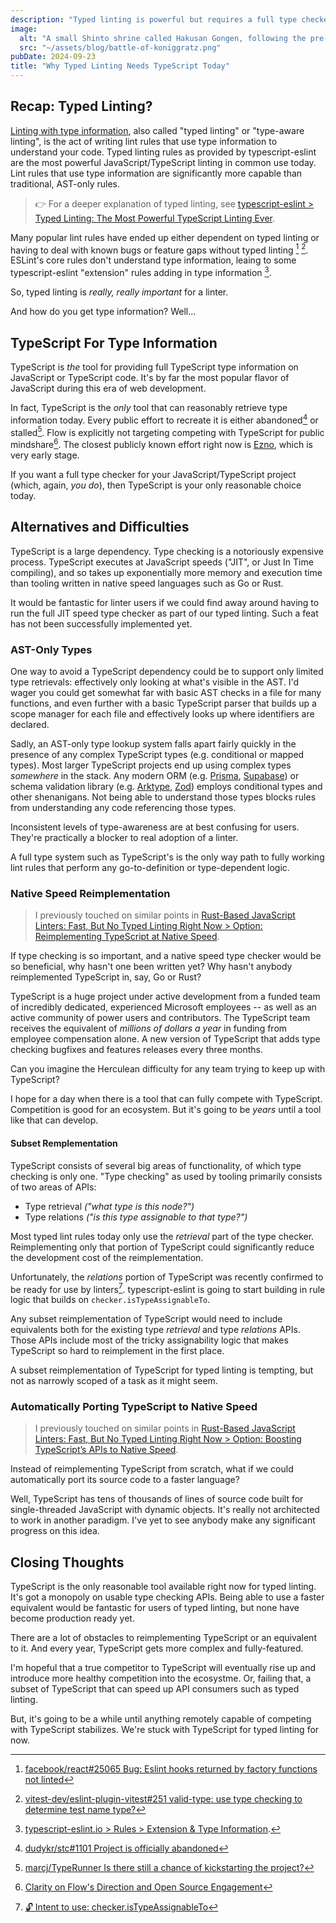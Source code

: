 ```yaml
---
description: "Typed linting is powerful but requires a full type checker to function well. Today, that means TypeScript. This is why we haven't found a suitable replacement yet."
image:
  alt: "A small Shinto shrine called Hakusan Gongen, following the pre-Meiji terminology, at Kita-in, Kawagoe."
  src: "~/assets/blog/battle-of-koniggratz.png"
pubDate: 2024-09-23
title: "Why Typed Linting Needs TypeScript Today"
---
```


## Recap: Typed Linting?

[Linting with type information](https://typescript-eslint.io/getting-started/typed-linting), also called "typed linting" or "type-aware linting", is the act of writing lint rules that use type information to understand your code.
Typed linting rules as provided by typescript-eslint are the most powerful JavaScript/TypeScript linting in common use today.
Lint rules that use type information are significantly more capable than traditional, AST-only rules.

> 👉 For a deeper explanation of typed linting, see [typescript-eslint > Typed Linting: The Most Powerful TypeScript Linting Ever](https://github.com/typescript-eslint/typescript-eslint/pull/10025).

Many popular lint rules have ended up either dependent on typed linting or having to deal with known bugs or feature gaps without typed linting [^eslint-plugin-react-hooks-detection-typed-linting] [^eslint-plugin-vitest-valid-type-type-checking].
ESLint's core rules don't understand type information, leaing to some typescript-eslint "extension" rules adding in type information [^tseslint-extension-rules-type-checked].

So, typed linting is _really, really important_ for a linter.

And how do you get type information?
Well...

## TypeScript For Type Information

TypeScript is _the_ tool for providing full TypeScript type information on JavaScript or TypeScript code.
It's by far the most popular flavor of JavaScript during this era of web development.

In fact, TypeScript is the _only_ tool that can reasonably retrieve type information today.
Every public effort to recreate it is either abandoned[^stc-abandoned] or stalled[^typerunner-stalled].
Flow is explicitly not targeting competing with TypeScript for public mindshare[^flow-blog-clarity-on-direction].
The closest publicly known effort right now is [Ezno](https://github.com/kaleidawave/ezno), which is very early stage.

If you want a full type checker for your JavaScript/TypeScript project (which, again, _you do_), then TypeScript is your only reasonable choice today.

## Alternatives and Difficulties

TypeScript is a large dependency.
Type checking is a notoriously expensive process.
TypeScript executes at JavaScript speeds ("JIT", or Just In Time compiling), and so takes up exponentially more memory and execution time than tooling written in native speed languages such as Go or Rust.

It would be fantastic for linter users if we could find away around having to run the full JIT speed type checker as part of our typed linting.
Such a feat has not been successfully implemented yet.

### AST-Only Types

One way to avoid a TypeScript dependency could be to support only limited type retrievals: effectively only looking at what's visible in the AST.
I'd wager you could get somewhat far with basic AST checks in a file for many functions, and even further with a basic TypeScript parser that builds up a scope manager for each file and effectively looks up where identifiers are declared.

Sadly, an AST-only type lookup system falls apart fairly quickly in the presence of any complex TypeScript types (e.g. conditional or mapped types).
Most larger TypeScript projects end up using complex types _somewhere_ in the stack.
Any modern ORM (e.g. [Prisma](https://github.com/prisma/prisma), [Supabase](https://github.com/supabase/supabase)) or schema validation library (e.g. [Arktype](https://github.com/arktypeio/arktype), [Zod](https://github.com/colinhacks/zod)) employs conditional types and other shenanigans.
Not being able to understand those types blocks rules from understanding any code referencing those types.

Inconsistent levels of type-awareness are at best confusing for users.
They're practically a blocker to real adoption of a linter.

A full type system such as TypeScript's is the only way path to fully working lint rules that perform any go-to-definition or type-dependent logic.

### Native Speed Reimplementation

> I previously touched on similar points in [Rust-Based JavaScript Linters: Fast, But No Typed Linting Right Now > Option: Reimplementing TypeScript at Native Speed](/rust-based-javascript-linters-fast-but-no-typed-linting-right-now/#option-reimplementing-typescript-at-native-speed).

If type checking is so important, and a native speed type checker would be so beneficial, why hasn't one been written yet?
Why hasn't anybody reimplemented TypeScript in, say, Go or Rust?

TypeScript is a huge project under active development from a funded team of incredibly dedicated, experienced Microsoft employees -- as well as an active community of power users and contributors.
The TypeScript team receives the equivalent of _millions of dollars a year_ in funding from employee compensation alone.
A new version of TypeScript that adds type checking bugfixes and features releases every three months.

Can you imagine the Herculean difficulty for any team trying to keep up with TypeScript?

I hope for a day when there is a tool that can fully compete with TypeScript.
Competition is good for an ecosystem.
But it's going to be _years_ until a tool like that can develop.

#### Subset Remplementation

TypeScript consists of several big areas of functionality, of which type checking is only one.
"Type checking" as used by tooling primarily consists of two areas of APIs:

- Type retrieval _("what type is this node?")_
- Type relations _("is this type assignable to that type?")_

Most typed lint rules today only use the _retrieval_ part of the type checker.
Reimplementing only that portion of TypeScript could significantly reduce the development cost of the reimplementation.

Unfortunately, the _relations_ portion of TypeScript was recently confirmed to be ready for use by linters[^tseslint-discussion-checker-is-type-assignable-to].
typescript-eslint is going to start building in rule logic that builds on `checker.isTypeAssignableTo`.

Any subset reimplementation of TypeScript would need to include equivalents both for the existing type _retrieval_ and type _relations_ APIs.
Those APIs include most of the tricky assignability logic that makes TypeScript so hard to reimplement in the first place.

A subset reimplementation of TypeScript for typed linting is tempting, but not as narrowly scoped of a task as it might seem.

### Automatically Porting TypeScript to Native Speed

> I previously touched on similar points in [Rust-Based JavaScript Linters: Fast, But No Typed Linting Right Now > Option: Boosting TypeScript’s APIs to Native Speed](/blog/rust-based-javascript-linters-fast-but-no-typed-linting-right-now/#option-boosting-typescripts-apis-to-native-speed).

Instead of reimplementing TypeScript from scratch, what if we could automatically port its source code to a faster language?

Well, TypeScript has tens of thousands of lines of source code built for single-threaded JavaScript with dynamic objects.
It's really not architected to work in another paradigm.
I've yet to see anybody make any significant progress on this idea.

## Closing Thoughts

TypeScript is the only reasonable tool available right now for typed linting.
It's got a monopoly on usable type checking APIs.
Being able to use a faster equivalent would be fantastic for users of typed linting, but none have become production ready yet.

There are a lot of obstacles to reimplementing TypeScript or an equivalent to it.
And every year, TypeScript gets more complex and fully-featured.

I'm hopeful that a true competitor to TypeScript will eventually rise up and introduce more healthy competition into the ecosystme.
Or, failing that, a subset of TypeScript that can speed up API consumers such as typed linting.

But, it's going to be a while until anything remotely capable of competing with TypeScript stabilizes.
We're stuck with TypeScript for typed linting for now.

[^eslint-plugin-react-hooks-detection-typed-linting]: [facebook/react#25065 Bug: Eslint hooks returned by factory functions not linted](https://github.com/facebook/react/issues/25065)

[^eslint-plugin-vitest-valid-type-type-checking]: [vitest-dev/eslint-plugin-vitest#251 valid-type: use type checking to determine test name type?](https://github.com/vitest-dev/eslint-plugin-vitest/issues/251)

[^flow-blog-clarity-on-direction]: [Clarity on Flow's Direction and Open Source Engagement](https://medium.com/flow-type/clarity-on-flows-direction-and-open-source-engagement-e721a4eb4d8b)

[^stc-abandoned]: [dudykr/stc#1101 Project is officially abandoned](https://github.com/dudykr/stc/issues/1101)

[^tseslint-discussion-checker-is-type-assignable-to]: [🔓 Intent to use: checker.isTypeAssignableTo](https://github.com/typescript-eslint/typescript-eslint/discussions/7936)

[^tseslint-extension-rules-type-checked]: [typescript-eslint.io > Rules > Extension & Type Information](https://typescript-eslint.io/rules/?=typeInformation-extension).

[^typerunner-stalled]: [marcj/TypeRunner Is there still a chance of kickstarting the project?](https://github.com/marcj/TypeRunner/issues/14)
